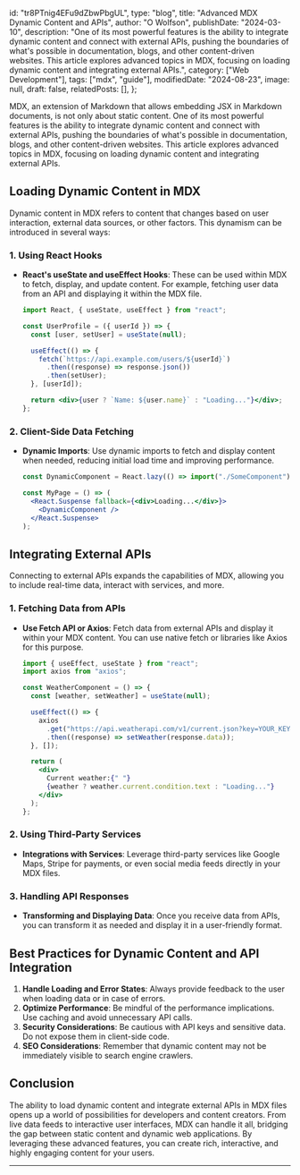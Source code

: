   id: "tr8PTnig4EFu9dZbwPbgUL",
  type: "blog",
  title: "Advanced MDX Dynamic Content and APIs",
  author: "O Wolfson",
  publishDate: "2024-03-10",
  description:
    "One of its most powerful features is the ability to integrate dynamic content and connect with external APIs, pushing the boundaries of what's possible in documentation, blogs, and other content-driven websites. This article explores advanced topics in MDX, focusing on loading dynamic content and integrating external APIs.",
  category: ["Web Development"],
  tags: ["mdx", "guide"],
  modifiedDate: "2024-08-23",
  image: null,
  draft: false,
  relatedPosts: [],
};

MDX, an extension of Markdown that allows embedding JSX in Markdown documents, is not only about static content. One of its most powerful features is the ability to integrate dynamic content and connect with external APIs, pushing the boundaries of what's possible in documentation, blogs, and other content-driven websites. This article explores advanced topics in MDX, focusing on loading dynamic content and integrating external APIs.

## Loading Dynamic Content in MDX

Dynamic content in MDX refers to content that changes based on user interaction, external data sources, or other factors. This dynamism can be introduced in several ways:

### 1. Using React Hooks

- **React's useState and useEffect Hooks**: These can be used within MDX to fetch, display, and update content. For example, fetching user data from an API and displaying it within the MDX file.

  ```jsx
  import React, { useState, useEffect } from "react";

  const UserProfile = ({ userId }) => {
    const [user, setUser] = useState(null);

    useEffect(() => {
      fetch(`https://api.example.com/users/${userId}`)
        .then((response) => response.json())
        .then(setUser);
    }, [userId]);

    return <div>{user ? `Name: ${user.name}` : "Loading..."}</div>;
  };
  ```

### 2. Client-Side Data Fetching

- **Dynamic Imports**: Use dynamic imports to fetch and display content when needed, reducing initial load time and improving performance.

  ```jsx
  const DynamicComponent = React.lazy(() => import("./SomeComponent"));

  const MyPage = () => (
    <React.Suspense fallback={<div>Loading...</div>}>
      <DynamicComponent />
    </React.Suspense>
  );
  ```

## Integrating External APIs

Connecting to external APIs expands the capabilities of MDX, allowing you to include real-time data, interact with services, and more.

### 1. Fetching Data from APIs

- **Use Fetch API or Axios**: Fetch data from external APIs and display it within your MDX content. You can use native fetch or libraries like Axios for this purpose.

  ```jsx
  import { useEffect, useState } from "react";
  import axios from "axios";

  const WeatherComponent = () => {
    const [weather, setWeather] = useState(null);

    useEffect(() => {
      axios
        .get("https://api.weatherapi.com/v1/current.json?key=YOUR_KEY&q=London")
        .then((response) => setWeather(response.data));
    }, []);

    return (
      <div>
        Current weather:{" "}
        {weather ? weather.current.condition.text : "Loading..."}
      </div>
    );
  };
  ```

### 2. Using Third-Party Services

- **Integrations with Services**: Leverage third-party services like Google Maps, Stripe for payments, or even social media feeds directly in your MDX files.

### 3. Handling API Responses

- **Transforming and Displaying Data**: Once you receive data from APIs, you can transform it as needed and display it in a user-friendly format.

## Best Practices for Dynamic Content and API Integration

1. **Handle Loading and Error States**: Always provide feedback to the user when loading data or in case of errors.
2. **Optimize Performance**: Be mindful of the performance implications. Use caching and avoid unnecessary API calls.
3. **Security Considerations**: Be cautious with API keys and sensitive data. Do not expose them in client-side code.
4. **SEO Considerations**: Remember that dynamic content may not be immediately visible to search engine crawlers.

## Conclusion

The ability to load dynamic content and integrate external APIs in MDX files opens up a world of possibilities for developers and content creators. From live data feeds to interactive user interfaces, MDX can handle it all, bridging the gap between static content and dynamic web applications. By leveraging these advanced features, you can create rich, interactive, and highly engaging content for your users.

---
